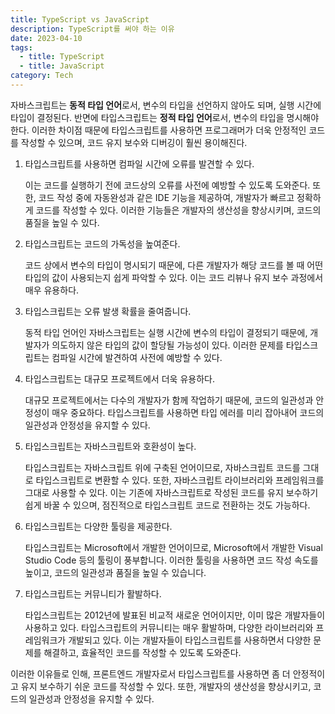 ```yaml
---
title: TypeScript vs JavaScript
description: TypeScript를 써야 하는 이유
date: 2023-04-10
tags:
  - title: TypeScript
  - title: JavaScript
category: Tech
---
```


자바스크립트는 **동적 타입 언어**로서, 변수의 타입을 선언하지 않아도 되며, 실행 시간에 타입이 결정된다.
반면에 타입스크립트는 **정적 타입 언어**로서, 변수의 타입을 명시해야 한다.
이러한 차이점 때문에 타입스크립트를 사용하면 프로그래머가 더욱 안정적인 코드를 작성할 수 있으며, 코드 유지 보수와 디버깅이 훨씬 용이해진다.

1. 타입스크립트를 사용하면 컴파일 시간에 오류를 발견할 수 있다.

   이는 코드를 실행하기 전에 코드상의 오류를 사전에 예방할 수 있도록 도와준다.
   또한, 코드 작성 중에 자동완성과 같은 IDE 기능을 제공하여, 개발자가 빠르고 정확하게 코드를 작성할 수 있다. 이러한 기능들은 개발자의 생산성을 향상시키며, 코드의 품질을 높일 수 있다.

2. 타입스크립트는 코드의 가독성을 높여준다.

   코드 상에서 변수의 타입이 명시되기 때문에, 다른 개발자가 해당 코드를 볼 때 어떤 타입의 값이 사용되는지 쉽게 파악할 수 있다. 이는 코드 리뷰나 유지 보수 과정에서 매우 유용하다.

3. 타입스크립트는 오류 발생 확률을 줄여줍니다.

   동적 타입 언어인 자바스크립트는 실행 시간에 변수의 타입이 결정되기 때문에, 개발자가 의도하지 않은 타입의 값이 할당될 가능성이 있다.
   이러한 문제를 타입스크립트는 컴파일 시간에 발견하여 사전에 예방할 수 있다.

4. 타입스크립트는 대규모 프로젝트에서 더욱 유용하다.

   대규모 프로젝트에서는 다수의 개발자가 함께 작업하기 때문에, 코드의 일관성과 안정성이 매우 중요하다.
   타입스크립트를 사용하면 타입 에러를 미리 잡아내어 코드의 일관성과 안정성을 유지할 수 있다.

5. 타입스크립트는 자바스크립트와 호환성이 높다.

   타입스크립트는 자바스크립트 위에 구축된 언어이므로, 자바스크립트 코드를 그대로 타입스크립트로 변환할 수 있다. 또한, 자바스크립트 라이브러리와 프레임워크를 그대로 사용할 수 있다. 이는 기존에 자바스크립트로 작성된 코드를 유지 보수하기 쉽게 바꿀 수 있으며, 점진적으로 타입스크립트 코드로 전환하는 것도 가능하다.

6. 타입스크립트는 다양한 툴링을 제공한다.

   타입스크립트는 Microsoft에서 개발한 언어이므로, Microsoft에서 개발한 Visual Studio Code 등의 툴링이 풍부합니다. 이러한 툴링을 사용하면 코드 작성 속도를 높이고, 코드의 일관성과 품질을 높일 수 있습니다.

7. 타입스크립트는 커뮤니티가 활발하다.

   타입스크립트는 2012년에 발표된 비교적 새로운 언어이지만, 이미 많은 개발자들이 사용하고 있다. 타입스크립트의 커뮤니티는 매우 활발하며, 다양한 라이브러리와 프레임워크가 개발되고 있다. 이는 개발자들이 타입스크립트를 사용하면서 다양한 문제를 해결하고, 효율적인 코드를 작성할 수 있도록 도와준다.

이러한 이유들로 인해, 프론트엔드 개발자로서 타입스크립트를 사용하면 좀 더 안정적이고 유지 보수하기 쉬운 코드를 작성할 수 있다. 또한, 개발자의 생산성을 향상시키고, 코드의 일관성과 안정성을 유지할 수 있다.
